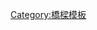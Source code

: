 {{Navbox
| name = 桥梁
| state = {{{state|autocollapse}}}
| title = [[桥梁]]相关主题
| listclass = hlist
| image = [[Image:GoldenGateBridge-001.jpg|100px|right]]

| group1 = [[:Category:依结构型式分类的桥梁|桥梁种类]]
| list1  = [[梁桥]]（[[箱梁桥]] ▪ {{le|钢构桥|Steel Bridge|-{zh-hans:钢构桥;zh-hk:鋼構橋;zh-tw:鋼構橋;}-}}）▪ [[廊桥]] ▪ [[拱桥]]（[[眼鏡橋]]） ▪ {{le|悬臂桥|Cantilever bridge}} ▪ [[悬索桥]] ▪ [[斜拉桥|-{zh-hans:斜拉桥;zh-hk:斜拉橋;zh-tw:斜張橋;}-]] ▪ [[桁架桥]]（[[倍力橋]]） ▪ [[开启桥|活动桥]] ▪ [[上開橋]] ▪ [[隧橋]] ▪ {{le|天懸橋|Canopy bridge}} ▪ {{le|懸臂斜張橋|Cantilever spar cable-stayed bridge}} ▪ {{le|脊背橋|Extradosed bridge}} ▪ {{le|通航渡槽|Navigable aqueduct}} ▪ {{le|樁橋|Pile bridge}} ▪ [[浮橋]] ▪ {{le|木橋|Timber bridge}} ▪ [[運渡橋]] ▪ {{le|管桁橋|Tubular bridge}} ▪ [[高架橋]]

| group2 = [[:Category:橋樑列表|桥梁列表]]
| list2  = [[世界大桥列表|最长桥梁]] ▪ [[世界最高桥梁列表|最高桥梁]]（[[世界最高桥梁列表 (结构高度)|按结构高度]] ▪ [[世界最高桥梁列表 (桥面高度)|按桥面高度]]）▪ [[世界悬索桥列表|悬索桥]] ▪ [[世界斜拉桥列表|斜拉桥]] ▪ [[世界拱桥列表|拱桥]]

|below = {{icon|category}}&nbsp;'''[[:Category:橋樑|分类]]'''&nbsp;&nbsp;&nbsp;&nbsp;[[File:Commons-logo.svg|16x16px]]&nbsp;'''[[commons:Category:Bridges|媒体文件]]'''&nbsp;&nbsp;&nbsp;&nbsp;{{icon|wikiproject}}'''&nbsp;[[Wikipedia:桥梁专题|专题]]'''
}}<noinclude>
{{collapsible option}}
[[Category:橋樑模板]]
</noinclude>